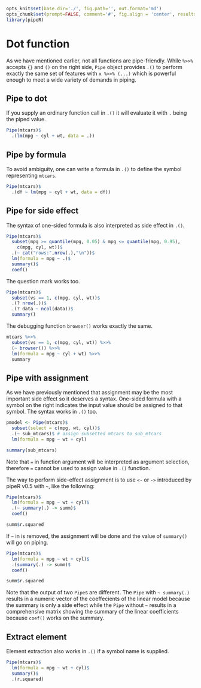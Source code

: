 ```r
opts_knit$set(base.dir='./', fig.path='', out.format='md')
opts_chunk$set(prompt=FALSE, comment='#', fig.align = 'center', results='markup')
library(pipeR)
```

# Dot function

As we have mentioned earlier, not all functions are pipe-friendly. While `%>>%` accepts `{}` and `()` on the right side, `Pipe` object provides `.()` to perform exactly the same set of features with `x %>>% (...)` which is powerful enough to meet a wide variety of demands in piping.

## Pipe to dot

If you supply an ordinary function call in `.()` it will evaluate it with `.` being the piped value.

```r
Pipe(mtcars)$
  .(lm(mpg ~ cyl + wt, data = .))
```

## Pipe by formula

To avoid ambiguity, one can write a formula in `.()` to define the symbol representing `mtcars`.

```r
Pipe(mtcars)$
  .(df ~ lm(mpg ~ cyl + wt, data = df))
```

## Pipe for side effect

The syntax of one-sided formula is also interpreted as side effect in `.()`.

```r
Pipe(mtcars)$
  subset(mpg >= quantile(mpg, 0.05) & mpg <= quantile(mpg, 0.95),
    c(mpg, cyl, wt))$
  .(~ cat("rows:",nrow(.),"\n"))$
  lm(formula = mpg ~ .)$
  summary()$
  coef()
```

The question mark works too.

```r
Pipe(mtcars)$
  subset(vs == 1, c(mpg, cyl, wt))$
  .(? nrow(.))$
  .(? data ~ ncol(data))$
  summary()
```

The debugging function `browser()` works exactly the same.

```r
mtcars %>>% 
  subset(vs == 1, c(mpg, cyl, wt)) %>>%
  (~ browser()) %>>%
  lm(formula = mpg ~ cyl + wt) %>>%
  summary
```

## Pipe with assignment

As we have previously mentioned that assignment may be the most important side effect so it deserves a syntax. One-sided formula with a symbol on the right indicates the input value should be assigned to that symbol. The syntax works in `.()` too.

```r
pmodel <- Pipe(mtcars)$
  subset(select = c(mpg, wt, cyl))$
  .(~ sub_mtcars)$ # assign subsetted mtcars to sub_mtcars
  lm(formula = mpg ~ wt + cyl)

summary(sub_mtcars)
```

Note that `=` in function argument will be interpreted as argument selection, therefore `=` cannot be used to assign value in `.()` function.

The way to perform side-effect assignment is to use `<-` or `->` introduced by pipeR v0.5 with `~`, like the following:

```r
Pipe(mtcars)$
  lm(formula = mpg ~ wt + cyl)$
  .(~ summary(.) -> summ)$
  coef()

summ$r.squared
```

If `~` in is removed, the assignment will be done and the value of `summary()` will go on piping.

```r
Pipe(mtcars)$
  lm(formula = mpg ~ wt + cyl)$
  .(summary(.) -> summ)$
  coef()

summ$r.squared
```

Note that the output of two `Pipe`s are different. The `Pipe` with `~ summary(.)` results in a numeric vector of the coeffecients of the linear model because the summary is only a side effect while the `Pipe` without `~` results in a comprehensive matrix showing the summary of the linear coefficients because `coef()` works on the summary.

## Extract element

Element extraction also works in `.()` if a symbol name is supplied.

```r
Pipe(mtcars)$
  lm(formula = mpg ~ wt + cyl)$
  summary()$
  .(r.squared)
```
